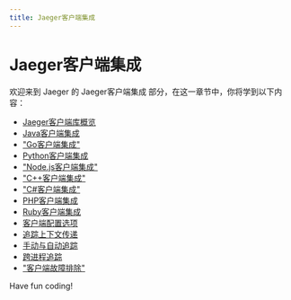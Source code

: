 ```yaml
---
title: Jaeger客户端集成
---
```


# Jaeger客户端集成

欢迎来到 Jaeger 的 Jaeger客户端集成 部分，在这一章节中，你将学到以下内容：

- [Jaeger客户端库概览](./0-jaeger-client-library-overview.mdx)
- [Java客户端集成](./1-java-client-integration.mdx)
- ["Go客户端集成"](./2-go-client-integration.mdx)
- [Python客户端集成](./3-python-client-integration.mdx)
- ["Node.js客户端集成"](./4-nodejs-client-integration.mdx)
- ["C++客户端集成"](./5-cpp-client-integration.mdx)
- ["C#客户端集成"](./6-c-client-integration.mdx)
- [PHP客户端集成](./7-php-client-integration.mdx)
- [Ruby客户端集成](./8-ruby-client-integration.mdx)
- [客户端配置选项](./9-client-configuration-options.mdx)
- [追踪上下文传递](./10-track-contextual-pass-through.mdx)
- [手动与自动追踪](./11-manual-vs-automatic-tracking.mdx)
- [跨进程追踪](./12-cross-process-tracking.mdx)
- ["客户端故障排除"](./13-client-troubleshooting.mdx)

Have fun coding!